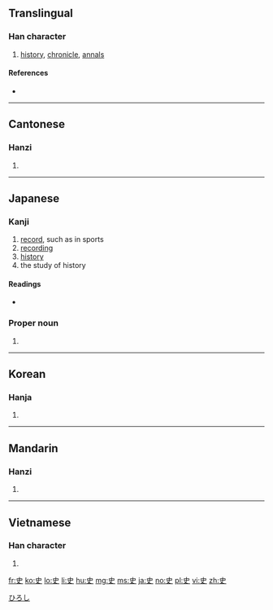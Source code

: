 {{also|吏|更}}
==Translingual==

===Han character===
{{Han char|rn=30|rad=口|as=02|sn=5|four=50006|canj=LK}}

# [[history]], [[chronicle]], [[annals]]

====References====
* {{Han ref|kx=0173.030|dkj=03249|dj=0384.040|hdz=10571.020|uh=53F2|ud=21490|bh=A576|bd=42358}}

----

==Cantonese==

===Hanzi===
{{yue-hanzi|jyut=[[si2]]|y=si2}}

# {{defn|lang=yue|sort=口02}}

----

==Japanese==

===Kanji===
{{ja-kanji|grade=4|rs=口02}}

# [[record]], such as in sports
# [[recording]]
# [[history]]
# the study of history

====Readings====
* {{ja-readings|on=[[し]] (shi), [[じ]] (ji)|kun=[[ふびと]] (fubito), [[ふみ]] (fumi), [[さかん]] (sakan)}}

===Proper noun===
{{ja-pos|k|proper|hira=ひろし|rom=Hiroshi}}

# {{given name|male|lang=ja}}

[[Category:Japanese male given names|ひろし]]

----

==Korean==

===Hanja===
{{ko-hanja|hangeul=사|rv=sa|mr=sa|y=sa}}

# {{defn|lang=ko|sort=口02}}

----

==Mandarin==

===Hanzi===
{{cmn-hanzi|pin=[[shǐ]] ([[shi3]])|wg=shih<sup>3</sup>}}

# {{defn|lang=cmn|sort=口02}}

----

==Vietnamese==

===Han character===
{{vi-hantu|[[sử]], [[minh]]|rs=口02}}

# {{defn|lang=vi|sort=口02}}

[[fr:史]]
[[ko:史]]
[[lo:史]]
[[li:史]]
[[hu:史]]
[[mg:史]]
[[ms:史]]
[[ja:史]]
[[no:史]]
[[pl:史]]
[[vi:史]]
[[zh:史]]